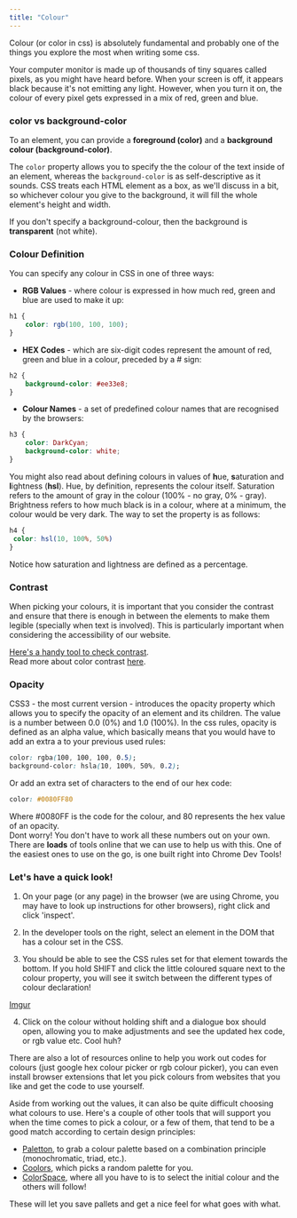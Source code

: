 ```yaml
---
title: "Colour"
---
```


Colour (or color in css) is absolutely fundamental and probably one of the things you explore the most when writing some css.

Your computer monitor is made up of thousands of tiny squares called pixels, as you might have heard before. When your screen is off, it appears black because it's not emitting any light. However, when you turn it on, the colour of every pixel gets expressed in a mix of red, green and blue.

### color vs background-color

To an element, you can provide a **foreground (color)** and a **background colour (background-color)**.

The `color` property allows you to specify the the colour of the text inside of an element, whereas the `background-color` is as self-descriptive as it sounds. CSS treats each HTML element as a box, as we'll discuss in a bit, so whichever colour you give to the background, it will fill the whole element's height and width.

If you don't specify a background-colour, then the background is **transparent** (not white).

### Colour Definition

You can specify any colour in CSS in one of three ways:

- **RGB Values** - where colour is expressed in how much red, green and blue are used to make it up:

```css
h1 {
	color: rgb(100, 100, 100);
}
```

- **HEX Codes** - which are six-digit codes represent the amount of red, green and blue in a colour, preceded by a # sign:

```css
h2 {
	background-color: #ee33e8;
}
```

- **Colour Names** - a set of predefined colour names that are recognised by the browsers:

```css
h3 {
	color: DarkCyan;
	background-color: white;
}
```

You might also read about defining colours in values of **h**ue, **s**aturation and **l**ightness (**hsl**). Hue, by definition, represents the colour itself. Saturation refers to the amount of gray in the colour (100% - no gray, 0% - gray). Brightness refers to how much black is in a colour, where at a minimum, the colour would be very dark. The way to set the property is as follows:

```css
h4 {	
 color: hsl(10, 100%, 50%)
}
```

Notice how saturation and lightness are defined as a percentage.

### Contrast

When picking your colours, it is important that you consider the contrast and ensure that there is enough in between the elements to make them legible (specially when text is involved). This is particularly important when considering the accessibility of our website. 

[Here's a handy tool to check contrast](https://colourcontrast.cc/).  
Read more about color contrast [here](https://developer.mozilla.org/en-US/docs/Web/Accessibility/Understanding_WCAG/Perceivable/Color_contrast).  

### Opacity

CSS3 - the most current version - introduces the opacity property which allows you to specify the opacity of an element and its children. The value is a number between 0.0 (0%) and 1.0 (100%). In the css rules, opacity is defined as an alpha value, which basically means that you would have to add an extra a to your previous used rules:

```css
color: rgba(100, 100, 100, 0.5);
background-color: hsla(10, 100%, 50%, 0.2);
```

Or add an extra set of characters to the end of our hex code:      

```css
color: #0080FF80
```
Where #0080FF is the code for the colour, and 80 represents the hex value of an opacity.  
Dont worry! You don't have to work all these numbers out on your own. There are **loads** of tools online that we can use to help us with this. One of the easiest ones to use on the go, is one built right into Chrome Dev Tools!  

### Let's have a quick look!  

1. On your page (or any page) in the browser (we are using Chrome, you may have to look up instructions for other browsers), right click and click 'inspect'.  

2. In the developer tools on the right, select an element in the DOM that has a colour set in the CSS.

3. You should be able to see the CSS rules set for that element towards the bottom. If you hold SHIFT and click the little coloured square next to the colour property, you will see it switch between the different types of colour declaration!  

[Imgur](https://i.imgur.com/SfdA26Y.gifv)

4. Click on the colour without holding shift and a dialogue box should open, allowing you to make adjustments and see the updated hex code, or rgb value etc. Cool huh?  

There are also a lot of resources online to help you work out codes for colours (just google hex colour picker or rgb colour picker), you can even install browser extensions that let you pick colours from websites that you like and get the code to use yourself.  

Aside from working out the values, it can also be quite difficult choosing what colours to use. Here's a couple of other tools that will support you when the time comes to pick a colour, or a few of them, that tend to be a good match according to certain design principles:

- [Paletton](https://paletton.com/#uid=13q0p0kryf+heqcmll1xkb0JI6l), to grab a colour palette based on a combination principle (monochromatic, triad, etc.).
- [Coolors](https://coolors.co/272932-4d7ea8-828489-9e90a2-b6c2d9), which picks a random palette for you.
- [ColorSpace](https://mycolor.space/), where all you have to is to select the initial colour and the others will follow!  

These will let you save pallets and get a nice feel for what goes with what.